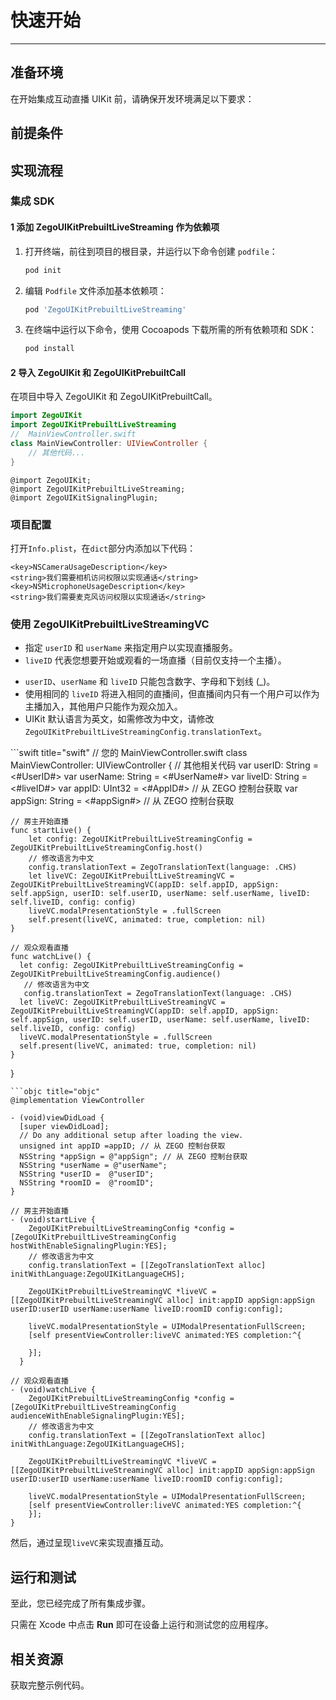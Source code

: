 
# 快速开始

- - -

## 准备环境

在开始集成互动直播 UIKit 前，请确保开发环境满足以下要求：

<EnviromentRequiremenZh/>

## 前提条件

<UIKitCreateAccountAndServicesZh/>

## 实现流程

### 集成 SDK

#### 1 添加 ZegoUIKitPrebuiltLiveStreaming 作为依赖项
1. 打开终端，前往到项目的根目录，并运行以下命令创建 `podfile`：
    ```bash
    pod init
    ```
2. 编辑 `Podfile` 文件添加基本依赖项：
    ```ruby
    pod 'ZegoUIKitPrebuiltLiveStreaming'
    ```
3. 在终端中运行以下命令，使用 Cocoapods 下载所需的所有依赖项和 SDK：
    ```bash
    pod install
    ```

#### 2 导入 ZegoUIKit 和 ZegoUIKitPrebuiltCall

在项目中导入 ZegoUIKit 和 ZegoUIKitPrebuiltCall。
<CodeGroup>
```swift title="swift"
import ZegoUIKit
import ZegoUIKitPrebuiltLiveStreaming
//  MainViewController.swift
class MainViewController: UIViewController {
    // 其他代码...
}
  ```
```objc title="objc"
@import ZegoUIKit;
@import ZegoUIKitPrebuiltLiveStreaming;
@import ZegoUIKitSignalingPlugin;
  ```
</CodeGroup>


### 项目配置

打开`Info.plist`，在`dict`部分内添加以下代码：

```plist
<key>NSCameraUsageDescription</key>
<string>我们需要相机访问权限以实现通话</string>
<key>NSMicrophoneUsageDescription</key>
<string>我们需要麦克风访问权限以实现通话</string>
```

### 使用 ZegoUIKitPrebuiltLiveStreamingVC

- 指定 `userID` 和 `userName` 来指定用户以实现直播服务。
- `liveID` 代表您想要开始或观看的一场直播（目前仅支持一个主播）。

<Note title="Note">

- `userID`、`userName` 和 `liveID` 只能包含数字、字母和下划线 (_)。
- 使用相同的 `liveID` 将进入相同的直播间，但直播间内只有一个用户可以作为主播加入，其他用户只能作为观众加入。
- UIKit 默认语言为英文，如需修改为中文，请修改 `ZegoUIKitPrebuiltLiveStreamingConfig.translationText`。
</Note>

<CodeGroup>
```swift title="swift"
// 您的 MainViewController.swift
class MainViewController: UIViewController {
    // 其他相关代码
    var userID: String = <#UserID#>
    var userName: String = <#UserName#>
    var liveID: String = <#liveID#>
    var appID: UInt32 = <#AppID#> // 从 ZEGO 控制台获取
    var appSign: String = <#appSign#> // 从 ZEGO 控制台获取

    // 房主开始直播
    func startLive() {
        let config: ZegoUIKitPrebuiltLiveStreamingConfig = ZegoUIKitPrebuiltLiveStreamingConfig.host()
        // 修改语言为中文
        config.translationText = ZegoTranslationText(language: .CHS)
        let liveVC: ZegoUIKitPrebuiltLiveStreamingVC = ZegoUIKitPrebuiltLiveStreamingVC(appID: self.appID, appSign: self.appSign, userID: self.userID, userName: self.userName, liveID: self.liveID, config: config)
        liveVC.modalPresentationStyle = .fullScreen
        self.present(liveVC, animated: true, completion: nil)
    }

    // 观众观看直播
    func watchLive() {
      let config: ZegoUIKitPrebuiltLiveStreamingConfig = ZegoUIKitPrebuiltLiveStreamingConfig.audience()
       // 修改语言为中文
       config.translationText = ZegoTranslationText(language: .CHS)
      let liveVC: ZegoUIKitPrebuiltLiveStreamingVC = ZegoUIKitPrebuiltLiveStreamingVC(appID: self.appID, appSign: self.appSign, userID: self.userID, userName: self.userName, liveID: self.liveID, config: config)
      liveVC.modalPresentationStyle = .fullScreen
      self.present(liveVC, animated: true, completion: nil)
    }

}
```
```objc title="objc"
@implementation ViewController

- (void)viewDidLoad {
  [super viewDidLoad];
  // Do any additional setup after loading the view.
  unsigned int appID =appID; // 从 ZEGO 控制台获取
  NSString *appSign = @"appSign"; // 从 ZEGO 控制台获取
  NSString *userName = @"userName";
  NSString *userID =  @"userID";
  NSString *roomID =  @"roomID";
}

// 房主开始直播
- (void)startLive {
    ZegoUIKitPrebuiltLiveStreamingConfig *config = [ZegoUIKitPrebuiltLiveStreamingConfig hostWithEnableSignalingPlugin:YES];
    // 修改语言为中文
    config.translationText = [[ZegoTranslationText alloc] initWithLanguage:ZegoUIKitLanguageCHS];
   
    ZegoUIKitPrebuiltLiveStreamingVC *liveVC = [[ZegoUIKitPrebuiltLiveStreamingVC alloc] init:appID appSign:appSign userID:userID userName:userName liveID:roomID config:config];

    liveVC.modalPresentationStyle = UIModalPresentationFullScreen;
    [self presentViewController:liveVC animated:YES completion:^{

    }];
  }

// 观众观看直播
- (void)watchLive {
    ZegoUIKitPrebuiltLiveStreamingConfig *config = [ZegoUIKitPrebuiltLiveStreamingConfig audienceWithEnableSignalingPlugin:YES];
    // 修改语言为中文
    config.translationText = [[ZegoTranslationText alloc] initWithLanguage:ZegoUIKitLanguageCHS];
    
    ZegoUIKitPrebuiltLiveStreamingVC *liveVC = [[ZegoUIKitPrebuiltLiveStreamingVC alloc] init:appID appSign:appSign userID:userID userName:userName liveID:roomID config:config];
    
    liveVC.modalPresentationStyle = UIModalPresentationFullScreen;
    [self presentViewController:liveVC animated:YES completion:^{
    }];
}
```
</CodeGroup>

然后，通过呈现`liveVC`来实现直播互动。

## 运行和测试

至此，您已经完成了所有集成步骤。

只需在 Xcode 中点击 **Run** 即可在设备上运行和测试您的应用程序。


## 相关资源

<CardGroup cols={2}>
<Card title="示例代码" href="https://github.com/ZEGOCLOUD/zego_uikit_prebuilt_live_streaming_example_ios" target="_blank">
  获取完整示例代码。
</Card>
</CardGroup>

